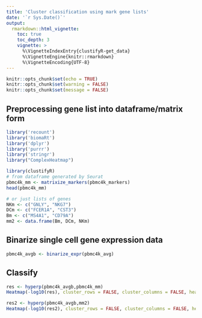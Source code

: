 ```yaml
---
title: 'Cluster classification using mark gene lists'
date: '`r Sys.Date()`'
output:
  rmarkdown::html_vignette:
    toc: true
    toc_depth: 3
    vignette: >
      %\VignetteIndexEntry{clustifyR-get_data}
      %\VignetteEngine{knitr::rmarkdown}
      %\VignetteEncoding{UTF-8}
---
```


```r
knitr::opts_chunk$set(echo = TRUE)
knitr::opts_chunk$set(warning = FALSE)
knitr::opts_chunk$set(message = FALSE)
```

## Preprocessing gene list into dataframe/matrix form

```r
library('recount')
library('biomaRt')
library('dplyr')
library('purrr')
library('stringr')
library("ComplexHeatmap")
```

```r
library(clustifyR)
# from dataframe generated by Seurat
pbmc4k_mm <- matrixize_markers(pbmc4k_markers)
head(pbmc4k_mm)

# or just lists of genes
NKm <- c("GNLY", "NKG7")
DCm <- c("FCER1A", "CST3")
Bm <- c("MS4A1", "CD79A")
mm2 <- data.frame(Bm, DCm, NKm)
```

## Binarize single cell gene expression data
```r
pbmc4k_avgb <- binarize_expr(pbmc4k_avg)
```

## Classify

```r
res <- hyperp(pbmc4k_avgb,pbmc4k_mm)
Heatmap(-log10(res), cluster_rows = FALSE, cluster_columns = FALSE, heatmap_legend_param = list(title = "-log10(adjP)"))

res2 <- hyperp(pbmc4k_avgb,mm2)
Heatmap(-log10(res2), cluster_rows = FALSE, cluster_columns = FALSE, heatmap_legend_param = list(title = "-log10(adjP)"))
```
